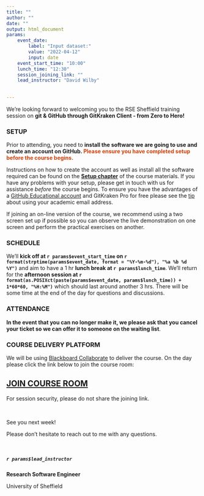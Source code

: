 ```yaml
---
title: ""
author: ""
date: ""
output: html_document
params:
    event_date:
        label: "Input dataset:"
        value: "2022-04-12"
        input: date
    event_start_time: "10:00"
    lunch_time: "12:30"
    session_joining_link: ""
    lead_instructor: "David Wilby"
     
    
---
```



<!--- Send this email around 1 week prior to event --->

We're looking forward to welcoming you to the RSE Sheffield training session on **git & GitHub through GitKraken Client - from Zero to Hero!**


### SETUP

Prior to attending, you need to **install the software we are going to use and create an account on GitHub. <span
style="color: #d1410c;">Please ensure you have completed setup before the course begins.</span>**

Instructions on how to create the account as well as install all the software required can be found on the [**Setup
chapter**](https://srse-git-github-zero2hero.netlify.app/setup/) of the course materials. If you have any problems with
your setup, please get in touch with us for assistance *before* the course begins. To ensure you have the advantages of
a [GitHub Educational account](https://education.github.com/discount_requests/student_application) and GitKraken Pro for
free please see the [tip](https://srse-git-github-zero2hero.netlify.app/setup/github/) about using your academic email address.


If joining an on-line version of the course, we recommend using a two screen set up if possible so you can observe the
live demonstration on one screen and perform the practical exercises on another.

### SCHEDULE

We’ll **kick off at `r params$event_start_time` on `r format(strptime(params$event_date, format = "%Y-%m-%d"), "%a %b %d %Y")`** and aim to have a 1 hr **lunch break at `r params$lunch_time`**. We'll return for the **afternoon session at `r format(as.POSIXct(paste(params$event_date, params$lunch_time)) + 1*60*60, "%H:%M")`**  which should last around another 3 hrs.
There will be some time at the end of the day for questions and discussions.

### ATTENDANCE

**In the event that you can no longer make it, we please ask that you cancel your ticket so we can offer it to someone on the waiting list**.

### COURSE DELIVERY PLATFORM

We will be using [Blackboard Collaborate](https://www.sheffield.ac.uk/apse/digital/collaborate/students) to deliver the course. On the day please click the link below to join the course room:


## [**JOIN COURSE ROOM**](`r params$session_joining_link`)

For session security, please do not share the joining link.

<br>

See you next week! 
 
Please don’t hesitate to reach out to me with any questions.

<br> 

##### `r params$lead_instructor`

**Research Software Engineer**

University of Sheffield
 
